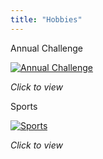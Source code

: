 ```yaml
---
title: "Hobbies"
---
```


<div class="project">
  <p class="title">Annual Challenge</p>
  <a href="annual_challenge/index.qmd">
    <img src="images/map_claremont-sm.jpeg" alt="Annual Challenge">
  </a>
  <p class="click-to-view">*<span>Click to view</span>*</p>
</div>

<div class="project">
  <p class="title">Sports</p>
  <a href="track&field/index.qmd">
    <img src="images/shot.jpeg" alt="Sports">
  </a>
  <p class="click-to-view">*<span>Click to view</span>*</p>
</div>

